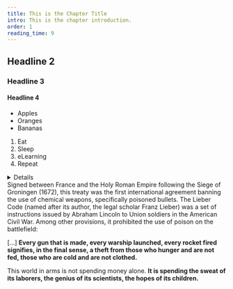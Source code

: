 ```yaml
---
title: This is the Chapter Title
intro: This is the chapter introduction.
order: 1
reading_time: 9
---
```


## Headline 2
### Headline 3
#### Headline 4

- Apples
- Oranges
- Bananas

1. Eat
2. Sleep
3. eLearning
4. Repeat

<Figure
  size="large"
  src="ban-is-coming.jpg"
  caption="Campaigners dressed as nuclear bombs express confidence that a treaty banning nuclear weapons is on its way."
  credit="International Campaign to Abolish Nuclear Weapons / Tim Wright"
  license="cc-by-2"
  alt=""
></Figure>

<Details summary="Biological weapons and materials">

- 1925 Protocol for the Prohibition of Asphyxiating, Poisonous or Other Gases, and of Bacteriological Methods of Warfare
- 1972 Convention on the prohibition of the development, production and stockpiling of bacteriological (biological) and toxin weapons and on their destruction (BWC)

</Details>

<Timeline>
  <Event date="1675" title="Strasbourg Agreement">
    Signed between France and the Holy Roman Empire following the Siege of Groningen (1672), this treaty was the first international agreement banning
    the use of chemical weapons, specifically poisoned bullets.
  </Event>
  <Event date="1863" title="Lieber Code">
    The Lieber Code (named after its author, the legal scholar Franz Lieber) was a set of instructions issued by Abraham Lincoln to Union soldiers in
    the American Civil War. Among other provisions, it prohibited the use of poison on the battlefield:
  </Event>
</Timeline>

<Quote type="document" fullDocument="https://en.wikisource.org/wiki/The_Chance_for_Peace" cite='Dwight D. Eisenhower, "Chance for Peace", speech to American Society of Newspaper Editors.'>
    
[...] **Every gun that is made, every warship launched, every rocket fired signifies, in the final sense, a theft from those who hunger and are not fed, those who are cold and are not clothed.**

This world in arms is not spending money alone. **It is spending the sweat of its laborers, the genius of its scientists, the hopes of its children.**

</Quote>

<Quiz>
  <Question type="MultipleChoice" question="What is the goal of arms control?" hint="Select all that apply.">
    <Choice correct="true" value="World peace" />
    <Choice value="Protection of civilians" />
    <Choice correct="true" value="Limiting the number of weapons" />
    <Choice value="Eliminating all weapons" />
  </Question>
  <Question type="Radio" question="Which instrument is considered the first attempt at arms control in modern history?">
    <RadioChoice correct="true" value="The Strasbourg Agreement" />
    <RadioChoice value="The Geneva Protocol" />
    <RadioChoice correct="true" value="The Lieber Code" />
    <RadioChoice value="The Hague Conference" />
  </Question>
</Quiz>